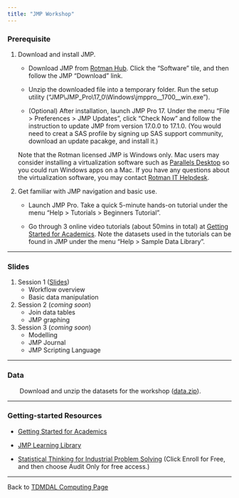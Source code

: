 ```yaml
---
title: "JMP Workshop"
---
```


### Prerequisite

1. Download and install JMP.

    * Download JMP from [Rotman Hub](https://hub.rotman.utoronto.ca/){target="_blank"}. Click the "Software" tile, and then follow the JMP "Download" link.
    
    * Unzip the downloaded file into a temporary folder. Run the setup utility ("JMP\\JMP_Pro\17_0\\Windows\\jmppro__1700__win.exe").
    
    * (Optional) After installation, launch JMP Pro 17. Under the menu "File > Preferences > JMP Updates", click "Check Now" and follow the instruction to update JMP from version 17.0.0 to 17.1.0. (You would need to creat a SAS profile by signing up SAS support community, download an update pacakge, and install it.)

    Note that the Rotman licensed JMP is Windows only. Mac users may consider installing a virtualization software such as [Parallels Desktop](https://www.parallels.com){target="_blank"} so you could run Windows apps on a Mac. If you have any questions about the virtualization software, you may contact [Rotman IT Helpdesk](mailto:helpdesk@rotman.utoronto.ca).

2. Get familiar with JMP navigation and basic use.

    * Launch JMP Pro. Take a quick 5-minute hands-on tutorial under the menu "Help > Tutorials > Beginners Tutorial".
    
    * Go through 3 online video tutorials (about 50mins in total) at [Getting Started for Academics](https://www.jmp.com/en_us/events/ondemand/webcasts/academic/getting-started-for-academics.html){target="_blank"}. Note the datasets used in the tutorials can be found in JMP under the menu "Help > Sample Data Library".

---    

### Slides

1. Session 1 ([Slides](jmp_bootcamp_part1.pdf))
    * Workflow overview
    * Basic data manipulation

2. Session 2 (*coming soon*)
    * Join data tables
    * JMP graphing

3. Session 3 (*coming soon*)
    * Modelling
    * JMP Journal
    * JMP Scripting Language

---
    
### Data

|        Download and unzip the datasets for the workshop ([data.zip](data.zip)).

---

### Getting-started Resources

* [Getting Started for Academics](https://www.jmp.com/en_us/events/ondemand/webcasts/academic/getting-started-for-academics.html){target="_blank"}

* [JMP Learning Library](https://www.jmp.com/en_us/learning-library.html){target="_blank"}

* [Statistical Thinking for Industrial Problem Solving](https://www.coursera.org/learn/statistical-thinking-applied-statistics){target="_blank"} (Click Enroll for Free, and then choose Audit Only for free access.)

---

Back to [TDMDAL Computing Page](https://tdmdal.github.io/)
